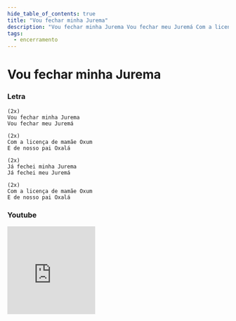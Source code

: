 ```yaml
---
hide_table_of_contents: true
title: "Vou fechar minha Jurema"
description: "Vou fechar minha Jurema Vou fechar meu Juremá Com a licença de mamãe Oxum E de nosso pai Oxalá Já fechei minha Jurema Já fechei meu Juremá Com a licença de mamãe Oxum E de nosso pai Oxalá"
tags:
  - encerramento
---
```


# Vou fechar minha Jurema

### Letra

```text
(2x)
Vou fechar minha Jurema
Vou fechar meu Juremá

(2x)
Com a licença de mamãe Oxum
E de nosso pai Oxalá

(2x)
Já fechei minha Jurema
Já fechei meu Juremá

(2x)
Com a licença de mamãe Oxum
E de nosso pai Oxalá
```

### Youtube

<iframe
  width="200"
  height="200"
  src="https://www.youtube.com/embed/so22IVO_uGs"
  title="YouTube video player"
  frameborder="0"
  allow="accelerometer; autoplay; clipboard-write; encrypted-media; gyroscope; picture-in-picture; web-share"
  referrerpolicy="strict-origin-when-cross-origin"
  allowfullscreen
></iframe>